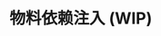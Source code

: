 
# 物料依赖注入 (WIP)

<SourceCode
  href="https://github.com/bytedance/flowgram.ai/tree/main/packages/materials/form-materials/src/shared/inject-material"
/>
